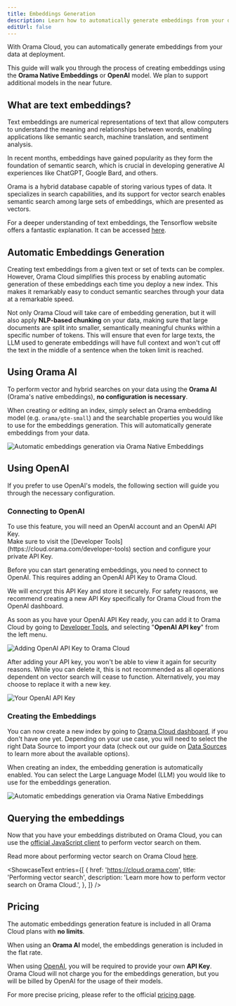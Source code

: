 ```yaml
---
title: Embeddings Generation
description: Learn how to automatically generate embeddings from your data at deployment.
editUrl: false
---
```


With Orama Cloud, you can automatically generate embeddings from your data at deployment.

This guide will walk you through the process of creating embeddings using the **Orama Native Embeddings** or **OpenAI** model. We plan to support additional models in the near future.

## What are text embeddings?

Text embeddings are numerical representations of text that allow computers to understand the meaning and relationships between words, enabling applications like semantic search, machine translation, and sentiment analysis.

In recent months, embeddings have gained popularity as they form the foundation of semantic search, which is crucial in developing generative AI experiences like ChatGPT, Google Bard, and others.

Orama is a hybrid database capable of storing various types of data. It specializes in search capabilities, and its support for vector search enables semantic search among large sets of embeddings, which are presented as vectors.

For a deeper understanding of text embeddings, the Tensorflow website offers a fantastic explanation. It can be accessed [here](https://www.tensorflow.org/text/guide/word_embeddings).

## Automatic Embeddings Generation

Creating text embeddings from a given text or set of texts can be complex. However, Orama Cloud simplifies this process by enabling automatic generation of these embeddings each time you deploy a new index. This makes it remarkably easy to conduct semantic searches through your data at a remarkable speed.

Not only Orama Cloud will take care of embedding generation, but it will also apply **NLP-based chunking** on your data, making sure that large documents are split into smaller, semantically meaningful chunks within a specific number of tokens.
This will ensure that even for large texts, the LLM used to generate embeddings will have full context and won't cut off the text in the middle of a sentence when the token limit is reached.

## Using Orama AI

To perform vector and hybrid searches on your data using the **Orama AI** (Orama's native embeddings), **no configuration is necessary**.

When creating or editing an index, simply select an Orama embedding model (e.g. `orama/gte-small`) and the searchable properties you would like to use for the embeddings generation. This will automatically generate embeddings from your data.

<img
  src='/cloud/guides/automatic-embeddings-generation/orama-native-embeddings.png'
  alt='Automatic embeddings generation via Orama Native Embeddings'
/>

## Using OpenAI

If you prefer to use OpenAI's models, the following section will guide you through the necessary configuration.

### Connecting to OpenAI

<Aside type="note">
To use this feature, you will need an OpenAI account and an OpenAI API Key. <br />Make sure to visit the [Developer Tools](https://cloud.orama.com/developer-tools) section and configure your private API Key.
</Aside>

Before you can start generating embeddings, you need to connect to OpenAI. This requires adding an OpenAI API Key to Orama Cloud.

We will encrypt this API Key and store it securely. For safety reasons, we recommend creating a new API Key specifically for Orama Cloud from the OpenAI dashboard.

As soon as you have your OpenAI API Key ready, you can add it to Orama Cloud by going to [Developer Tools](https://cloud.orama.com/developer-tools), and selecting "**OpenAI API key**" from the left menu.

<img
  src='/cloud/guides/automatic-embeddings-generation/automatic-embeddings-generation.png'
  alt='Adding OpenAI API Key to Orama Cloud'
/>

After adding your API key, you won't be able to view it again for security reasons. While you can delete it, this is not recommended as all operations dependent on vector search will cease to function. Alternatively, you may choose to replace it with a new key.

<img
  src='/cloud/guides/automatic-embeddings-generation/open-ai-api-key.png'
  alt='Your OpenAI API Key'
/>

### Creating the Embeddings

You can now create a new index by going to [Orama Cloud dashboard](https://cloud.orama.com/indexes), if you don't have one yet. Depending on your use case, you will need to select the right Data Source to import your data (check out our guide on [Data Sources](/cloud/data-sources/introduction-to-data-sources) to learn more about the available options).

When creating an index, the embedding generation is automatically enabled. You can select the Large Language Model (LLM) you would like to use for the embeddings generation. 

<img
  src='/cloud/guides/automatic-embeddings-generation/orama-native-embeddings.png'
  alt='Automatic embeddings generation via Orama Native Embeddings'
/>

## Querying the embeddings

Now that you have your embeddings distributed on Orama Cloud, you can use the [official JavaScript client](/cloud/integrating-orama-cloud/javascript-sdk) to perform vector search on them.

Read more about performing vector search on Orama Cloud [here](/cloud/performing-search/vector-search).

<ShowcaseText
  entries={[
    {
      href: 'https://cloud.orama.com',
      title: 'Performing vector search',
      description: 'Learn more how to perform vector search on Orama Cloud.',
    },
  ]}
/>

## Pricing

The automatic embeddings generation feature is included in all Orama Cloud plans with **no limits**. 

When using an **Orama AI** model, the embeddings generation is included in the flat rate.

When using <a href="https://openai.com/" target="_blank">OpenAI</a>, you will be required to provide your own **API Key**. Orama Cloud will not charge you for the embeddings generation, but you will be billed by OpenAI for the usage of their models.

For more precise pricing, please refer to the official [pricing page](https://orama.com/pricing).

